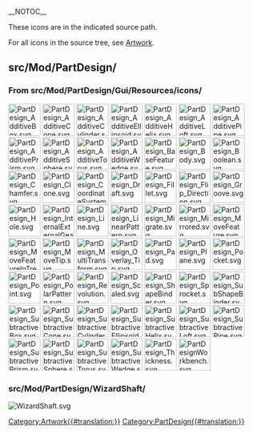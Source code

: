 __NOTOC__
<languages/>
<translate>

<!--T:1-->
These icons are in the indicated source path.

<!--T:2-->
For all icons in the source tree, see [[Artwork|Artwork]].

== src/Mod/PartDesign/ == <!--T:3-->

=== From src/Mod/PartDesign/Gui/Resources/icons/ === <!--T:5-->

</translate>
[[File:PartDesign_AdditiveBox.svg|64px]]
[[File:PartDesign_AdditiveCone.svg|64px]]
[[File:PartDesign_AdditiveCylinder.svg|64px]]
[[File:PartDesign_AdditiveEllipsoid.svg|64px]]
[[File:PartDesign_AdditiveHelix.svg|64px]]
[[File:PartDesign_AdditiveLoft.svg|64px]]
[[File:PartDesign_AdditivePipe.svg|64px]]
[[File:PartDesign_AdditivePrism.svg|64px]]
[[File:PartDesign_AdditiveSphere.svg|64px]]
[[File:PartDesign_AdditiveTorus.svg|64px]]
[[File:PartDesign_AdditiveWedge.svg|64px]]
[[File:PartDesign_BaseFeature.svg|64px]]
[[File:PartDesign_Body.svg|64px]]
[[File:PartDesign_Boolean.svg|64px]]
[[File:PartDesign_Chamfer.svg|64px]]
[[File:PartDesign_Clone.svg|64px]]
[[File:PartDesign_CoordinateSystem.svg|64px]]
[[File:PartDesign_Draft.svg|64px]]
[[File:PartDesign_Fillet.svg|64px]]
[[File:PartDesign_Flip_Direction.svg|64px]]
[[File:PartDesign_Groove.svg|64px]]
[[File:PartDesign_Hole.svg|64px]]
[[File:PartDesign_InternalExternalGear.svg|64px]]
[[File:PartDesign_Line.svg|64px]]
[[File:PartDesign_LinearPattern.svg|64px]]
[[File:PartDesign_Migrate.svg|64px]]
[[File:PartDesign_Mirrored.svg|64px]]
[[File:PartDesign_MoveFeature.svg|64px]]
[[File:PartDesign_MoveFeatureInTree.svg|64px]]
[[File:PartDesign_MoveTip.svg|64px]]
[[File:PartDesign_MultiTransform.svg|64px]]
[[File:PartDesign_Overlay_Tip.svg|64px]]
[[File:PartDesign_Pad.svg|64px]]
[[File:PartDesign_Plane.svg|64px]]
[[File:PartDesign_Pocket.svg|64px]]
[[File:PartDesign_Point.svg|64px]]
[[File:PartDesign_PolarPattern.svg|64px]]
[[File:PartDesign_Revolution.svg|64px]]
[[File:PartDesign_Scaled.svg|64px]]
[[File:PartDesign_ShapeBinder.svg|64px]]
[[File:PartDesign_Sprocket.svg|64px]]
[[File:PartDesign_SubShapeBinder.svg|64px]]
[[File:PartDesign_SubtractiveBox.svg|64px]]
[[File:PartDesign_SubtractiveCone.svg|64px]]
[[File:PartDesign_SubtractiveCylinder.svg|64px]]
[[File:PartDesign_SubtractiveEllipsoid.svg|64px]]
[[File:PartDesign_SubtractiveHelix.svg|64px]]
[[File:PartDesign_SubtractiveLoft.svg|64px]]
[[File:PartDesign_SubtractivePipe.svg|64px]]
[[File:PartDesign_SubtractivePrism.svg|64px]]
[[File:PartDesign_SubtractiveSphere.svg|64px]]
[[File:PartDesign_SubtractiveTorus.svg|64px]]
[[File:PartDesign_SubtractiveWedge.svg|64px]]
[[File:PartDesign_Thickness.svg|64px]]
[[File:PartDesignWorkbench.svg|64px]]
<translate>

=== src/Mod/PartDesign/WizardShaft/ === <!--T:6-->

</translate>
[[Image:WizardShaft.svg]]
<translate>


</translate>
[[Category:Artwork{{#translation:}}]]
<noinclude>[[Category:PartDesign{{#translation:}}]]</noinclude> <!-- we don't want this transcluded -->
